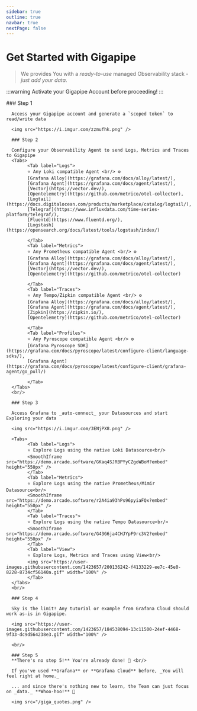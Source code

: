 ```yaml
---
sidebar: true
outline: true
navbar: true
nextPage: false
---
```




# Get Started with Gigapipe

> We provides You with a _ready-to-use_ managed Observability stack - _just add your data_.

:::warning Activate your Gigapipe Account before proceeding!
:::


<Steps>
      ### Step 1

      Access your Gigapipe account and generate a `scoped token` to read/write data

      <img src="https://i.imgur.com/zzmufhk.png" />

      ### Step 2

      Configure your Observability Agent to send Logs, Metrics and Traces to Gigapipe
      <Tabs>
            <Tab label="Logs">
            ⭐ Any Loki compatible Agent <br/> ⚙️ 
            [Grafana Alloy](https://grafana.com/docs/alloy/latest/), 
            [Grafana Agent](https://grafana.com/docs/agent/latest/), 
            [Vector](https://vector.dev/), 
            [Opentelemetry](https://github.com/metrico/otel-collector), 
            [Logtail](https://docs.digitalocean.com/products/marketplace/catalog/logtail/), 
            [Telegraf](https://www.influxdata.com/time-series-platform/telegraf/), 
            [Fluentd](https://www.fluentd.org/), 
            [Logstash](https://opensearch.org/docs/latest/tools/logstash/index/)
            
            </Tab>
            <Tab label="Metrics">
            ⭐ Any Prometheus compatible Agent <br/> ⚙️ 
            [Grafana Alloy](https://grafana.com/docs/alloy/latest/), 
            [Grafana Agent](https://grafana.com/docs/agent/latest/), 
            [Vector](https://vector.dev/), 
            [Opentelemetry](https://github.com/metrico/otel-collector)
            
            </Tab>
            <Tab label="Traces">
            ⭐ Any Tempo/Zipkin compatible Agent <br/> ⚙️ 
            [Grafana Alloy](https://grafana.com/docs/alloy/latest/), 
            [Grafana Agent](https://grafana.com/docs/agent/latest/), 
            [Zipkin](https://zipkin.io/), 
            [Opentelemetry](https://github.com/metrico/otel-collector)
            
            </Tab>
            <Tab label="Profiles">
            ⭐ Any Pyroscope compatible Agent <br/> ⚙️ 
            [Grafana Pyroscope SDK](https://grafana.com/docs/pyroscope/latest/configure-client/language-sdks/), 
            [Grafana Agent](https://grafana.com/docs/pyroscope/latest/configure-client/grafana-agent/go_pull/) 
            
            </Tab>
      </Tabs>
      <br/>

      ### Step 3

      Access Grafana to _auto-connect_ your Datasources and start Exploring your data

      <img src="https://i.imgur.com/3ENjPX8.png" />

      <Tabs>
            <Tab label="Logs">
            ⭐ Explore Logs using the native Loki Datasource<br/>
            <SmoothIframe src="https://demo.arcade.software/GKaq4SJRBPYyCZgoWBoM?embed" height="550px" />
            </Tab>
            <Tab label="Metrics">
            ⭐ Explore Logs using the native Prometheus/Mimir Datasource<br/>
            <SmoothIframe src="https://demo.arcade.software/r2A4ia93hPs96pyiaFQx?embed" height="550px" />
            </Tab>
            <Tab label="Traces">
            ⭐ Explore Logs using the native Tempo Datasource<br/>
            <SmoothIframe src="https://demo.arcade.software/G43G6ja4CHJYpF9rc3V2?embed" height="550px" />
            </Tab>
            <Tab label="View">
            ⭐ Explore Logs, Metrics and Traces using View<br/>
            <img src="https://user-images.githubusercontent.com/1423657/200136242-f4133229-ee7c-45e0-8228-8734cf56140a.gif" width="100%" />
            </Tab>
      </Tabs>
      <br/>

      ### Step 4

      Sky is the limit! Any tutorial or example from Grafana Cloud should work as-is in Gigapipe.

      <img src="https://user-images.githubusercontent.com/1423657/184538094-13c11500-24ef-4468-9f33-dc9d564238e3.gif" width="100%" />

      <br/>

      ### Step 5
      **There's no step 5!** You're already done! 🎉 <br/>

      If you've used **Grafana** or **Grafana Cloud** before, _You will feel right at home._ 

      ... and since there's nothing new to learn, the Team can just focus on _data._ **Whoo-hoo!** 🎉 

      <img src="/giga_quotes.png" />

</Steps>

<br/>
